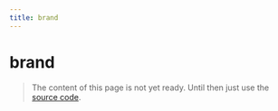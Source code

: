 ```yaml
---
title: brand
---
```


# brand

> The content of this page is not yet ready. Until then just use the [source code](https://github.com/fabian-hiller/valibot/blob/main/library/src/methods/brand/brand.ts).
